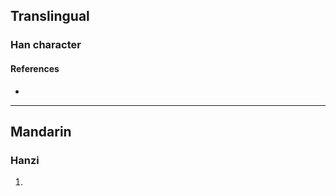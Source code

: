 {{character info/new}}
==Translingual==

===Han character===
{{Han char|rn=96|rad=玉|as=09|sn=13|four=13232|canj=MGJCH|ids=⿰𤣩穿}}

====References====
* {{Han ref|kx=0737.090|dkj=21111|dj=1148.120|hdz=21128.100|uh=744F|ud=29775|bh=DEB8|bd=57016}}

----

==Mandarin==

===Hanzi===
{{cmn-hanzi|pin=[[chuān]] ([[chuan1]])|wg=ch'uan<sup>1</sup>}}

# {{defn|lang=cmn|sort=玉09}}